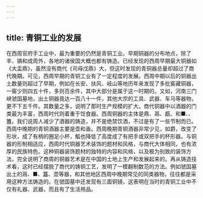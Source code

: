 ```yaml
---
---
---
```

title: 青铜工业的发展
---



在西周官府手工业中，最为重要的仍然是青铜工业。早期铜器的分布地点，除了丰、镐和成周外，各地的诸侯国大概也都有铸造。已经发现的西周早期最大铜器如《大盂鼎》，虽然没有商代《司母戊鼎》大，但这时发现的青铜器总量却超过了商代晚期。可见，西周早期的青铜工业有了一定程度的发展。西周中期以后的铜器出土数量则超过了早期，例如在长安、扶风、岐山等地历年来发现了多批窖藏铜器，一窖少则四五十件，多则百余件，其中大部分是属于这一时期的。又如，河南三门峡虢国墓地，出土铜器竟达一百八十一件，其他大宗的工具、武器、车马等器物，更不下五千件。其数量之多，说明了那时生产规模的扩大。商代铜器中以酒器的门类最为丰富，西周时代则着重于饪食器。西周铜器的主体是鼎、鬲、甗、和■、、簠。我们说周人减少了酒器的铸造，并不是绝禁饮酒，不过是有了一些节制而已。西周中晚期的青铜酒器主要是壶和盉。西周晚期青铜酒器非常少见，如爵，改变了形状，成了有柄的圈足小杯，觚也降低了高度成了有把手或双把手的杯形器。与铜器的形制相适应，西周时代铜器艺术装饰的题材和风格，与商代大体相同，也有浓厚的民族特色。这种铜器装饰题材的独特的内容和风格，以及极为别致的装饰方法，完全说明了商周的铜器艺术是在中国的土地上生产和发展起来的。再从铸造技术看，这时已经摆脱了商代的铸铜工艺，发明了一模翻制数范的方法。例如虢国墓出土的鬲、■、簋、壶等器，和其他地区西周中晚期常见的同类器物，往往都是采用这种方法铸造的。在虢国墓中还发现有三面铜镜，这表明在当时的青铜工业中不仅有礼器、武器，而且有了生活用品。